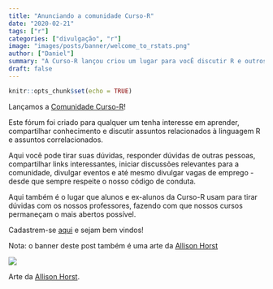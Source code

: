 ```yaml
---
title: "Anunciando a comunidade Curso-R"
date: "2020-02-21"
tags: ["r"]
categories: ["divulgação", "r"]
image: "images/posts/banner/welcome_to_rstats.png"
author: ["Daniel"]
summary: "A Curso-R lançou criou um lugar para vocÊ discutir R e outros assuntos relacionados."
draft: false
---
```


```r
knitr::opts_chunk$set(echo = TRUE)
```

Lançamos a [Comunidade Curso-R](https://discourse.curso-r.com)!

Este fórum foi criado para qualquer um tenha interesse em aprender, compartilhar conhecimento e discutir assuntos relacionados à linguagem R e assuntos correlacionados.

Aqui você pode tirar suas dúvidas, responder dúvidas de outras pessoas, compartilhar links interessantes, iniciar discussões relevantes para a comunidade, divulgar eventos e até mesmo divulgar vagas de emprego - desde que sempre respeite o nosso código de conduta.

Aqui também é o lugar que alunos e ex-alunos da Curso-R usam para tirar dúvidas com os nossos professores, fazendo com que nossos cursos permaneçam o mais abertos possível.

Cadastrem-se [aqui](https://discourse.curso-r.com) e sejam bem vindos!

Nota: o banner deste post também é uma arte da [Allison Horst](https://github.com/allisonhorst)

![](https://github.com/allisonhorst/stats-illustrations/raw/master/rstats-artwork/r_first_then.png)

Arte da [Allison Horst](https://github.com/allisonhorst/stats-illustrations).

